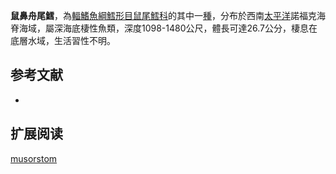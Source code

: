 {{Speciesbox
| name = 鼠鼻舟尾鱈
| status = NE
| status_system = iucn3.1
| trend = unknow
| genus = Kumba
| species = musorstom
| authority = Merrett & Iwamoto, 2000
| synonyms = 
}}
'''鼠鼻舟尾鱈'''，為[[輻鰭魚綱|輻鰭魚綱]][[鱈形目|鱈形目]][[鼠尾鱈科|鼠尾鱈科]]的其中一[[種|種]]，分布於西南[[太平洋|太平洋]]諾福克海脊海域，屬深海底棲性魚類，深度1098-1480公尺，體長可達26.7公分，棲息在底層水域，生活習性不明。

==参考文献==
*{{FishBase_species|genus=Kumba|species=musorstom|year=2015|month=12}}

== 扩展阅读 ==
{{refbegin}}
{{wikispecies-inline|Kumba musorstom|鼠鼻舟尾鱈}}
{{refend}}
{{Taxonbar|from=Q2515559}}

[[Category:舟尾鱈屬|musorstom]]


{{鱈形目小作品}}